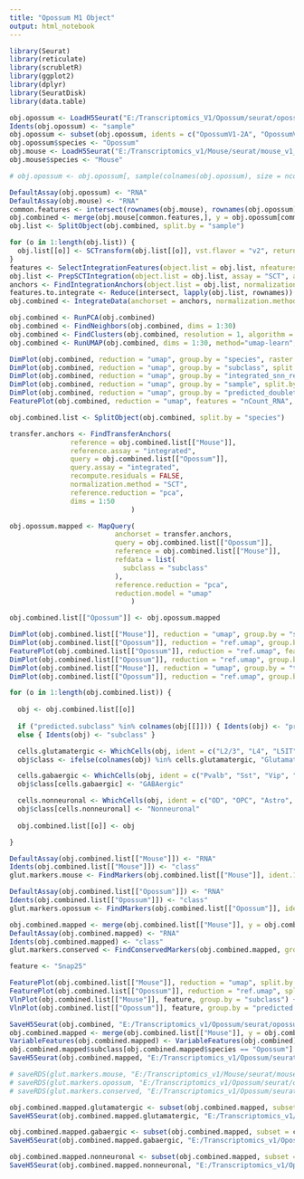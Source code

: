 ```yaml
---
title: "Opossum M1 Object"
output: html_notebook
---
```


```r

library(Seurat)
library(reticulate)
library(scrubletR)
library(ggplot2)
library(dplyr)
library(SeuratDisk)
library(data.table)

obj.opossum <- LoadH5Seurat("E:/Transcriptomics_V1/Opossum/seurat/opossum_v1_all_integrated.h5seurat")
Idents(obj.opossum) <- "sample"
obj.opossum <- subset(obj.opossum, idents = c("OpossumV1-2A", "OpossumV1-2B"))
obj.opossum$species <- "Opossum"
obj.mouse <- LoadH5Seurat("E:/Transcriptomics_v1/Mouse/seurat/mouse_v1_all.h5seurat")
obj.mouse$species <- "Mouse"

# obj.opossum <- obj.opossum[, sample(colnames(obj.opossum), size = ncol(obj.mouse), replace = FALSE)]

```


```r

DefaultAssay(obj.opossum) <- "RNA"
DefaultAssay(obj.mouse) <- "RNA"
common.features <- intersect(rownames(obj.mouse), rownames(obj.opossum))
obj.combined <- merge(obj.mouse[common.features,], y = obj.opossum[common.features,])
obj.list <- SplitObject(obj.combined, split.by = "sample")

```


```r

for (o in 1:length(obj.list)) {
  obj.list[[o]] <- SCTransform(obj.list[[o]], vst.flavor = "v2", return.only.var.genes = FALSE, verbose = FALSE)
}
features <- SelectIntegrationFeatures(object.list = obj.list, nfeatures = 5000)
obj.list <- PrepSCTIntegration(object.list = obj.list, assay = "SCT", anchor.features = features)
anchors <- FindIntegrationAnchors(object.list = obj.list, normalization.method = "SCT", anchor.features = features)
features.to.integrate <- Reduce(intersect, lapply(obj.list, rownames))
obj.combined <- IntegrateData(anchorset = anchors, normalization.method = "SCT", features.to.integrate = features.to.integrate)

```


```r

obj.combined <- RunPCA(obj.combined)
obj.combined <- FindNeighbors(obj.combined, dims = 1:30)
obj.combined <- FindClusters(obj.combined, resolution = 1, algorithm = 4, method = "igraph")
obj.combined <- RunUMAP(obj.combined, dims = 1:30, method="umap-learn", return.model = TRUE)

```


```r

DimPlot(obj.combined, reduction = "umap", group.by = "species", raster = FALSE, shuffle = TRUE) + xlim(-18, 18) + ylim(-18, 18) + coord_equal()
DimPlot(obj.combined, reduction = "umap", group.by = "subclass", split.by = "species", raster = FALSE, shuffle = TRUE) + xlim(-18, 18) + ylim(-18, 18) + coord_equal()
DimPlot(obj.combined, reduction = "umap", group.by = "integrated_snn_res.1", split.by = "species", raster = FALSE, shuffle = TRUE, label = TRUE) + xlim(-18, 18) + ylim(-18, 18) + coord_equal()
DimPlot(obj.combined, reduction = "umap", group.by = "sample", split.by = "species", raster = FALSE, shuffle = TRUE) + xlim(-18, 18) + ylim(-18, 18) + coord_equal()
DimPlot(obj.combined, reduction = "umap", group.by = "predicted_doublets", split.by = "species", raster = FALSE, shuffle = TRUE) + xlim(-18, 18) + ylim(-18, 18) + coord_equal()
FeaturePlot(obj.combined, reduction = "umap", features = "nCount_RNA", split.by = "species", max.cutoff = 5000, raster = FALSE) + xlim(-18, 18) + ylim(-18, 18) + coord_equal()

```


```r

obj.combined.list <- SplitObject(obj.combined, split.by = "species")

```


```r

transfer.anchors <- FindTransferAnchors(
               reference = obj.combined.list[["Mouse"]],
               reference.assay = "integrated",
               query = obj.combined.list[["Opossum"]],
               query.assay = "integrated",
               recompute.residuals = FALSE,
               normalization.method = "SCT",
               reference.reduction = "pca",
               dims = 1:50
                              )

```


```r

obj.opossum.mapped <- MapQuery(
                          anchorset = transfer.anchors,
                          query = obj.combined.list[["Opossum"]],
                          reference = obj.combined.list[["Mouse"]],
                          refdata = list(
                            subclass = "subclass"
                          ),
                          reference.reduction = "pca", 
                          reduction.model = "umap"
                              )

obj.combined.list[["Opossum"]] <- obj.opossum.mapped

```


```r

DimPlot(obj.combined.list[["Mouse"]], reduction = "umap", group.by = "subclass", label = TRUE) + NoLegend() + xlim(-18, 18) + ylim(-18, 18) + coord_equal()
DimPlot(obj.combined.list[["Opossum"]], reduction = "ref.umap", group.by = "predicted.subclass", label = TRUE) + NoLegend() + xlim(-18, 18) + ylim(-18, 18) + coord_equal()
FeaturePlot(obj.combined.list[["Opossum"]], reduction = "ref.umap", features = "predicted.subclass.score") + xlim(-18, 18) + ylim(-18, 18) + coord_equal()
DimPlot(obj.combined.list[["Opossum"]], reduction = "ref.umap", group.by = "integrated_snn_res.1", label = TRUE, shuffle = TRUE) + NoLegend() + xlim(-18, 18) + ylim(-18, 18) + coord_equal()
DimPlot(obj.combined.list[["Mouse"]], reduction = "umap", group.by = "type", label = TRUE, shuffle = TRUE) + NoLegend() + xlim(-18, 18) + ylim(-18, 18) + coord_equal()
DimPlot(obj.combined.list[["Opossum"]], reduction = "ref.umap", group.by = "orig_integrated_snn_res.1", label = TRUE, shuffle = TRUE) + NoLegend() + xlim(-18, 18) + ylim(-18, 18) + coord_equal()

```


```r

for (o in 1:length(obj.combined.list)) {
  
  obj <- obj.combined.list[[o]]
  
  if ("predicted.subclass" %in% colnames(obj[[]])) { Idents(obj) <- "predicted.subclass" }
  else { Idents(obj) <- "subclass" }

  cells.glutamatergic <- WhichCells(obj, ident = c("L2/3", "L4", "L5IT", "L5PT", "L5NP", "L6IT", "L6CT", "L6b"))
  obj$class <- ifelse(colnames(obj) %in% cells.glutamatergic, "Glutamatergic", "Ambiguous")

  cells.gabaergic <- WhichCells(obj, ident = c("Pvalb", "Sst", "Vip", "Lamp5", "Frem1", "Stac"))
  obj$class[cells.gabaergic] <- "GABAergic"

  cells.nonneuronal <- WhichCells(obj, ident = c("OD", "OPC", "Astro", "Micro", "Endo", "VLMC"))
  obj$class[cells.nonneuronal] <- "Nonneuronal"
  
  obj.combined.list[[o]] <- obj

}

```


```r

DefaultAssay(obj.combined.list[["Mouse"]]) <- "RNA"
Idents(obj.combined.list[["Mouse"]]) <- "class"
glut.markers.mouse <- FindMarkers(obj.combined.list[["Mouse"]], ident.1 = "Glutamatergic")

DefaultAssay(obj.combined.list[["Opossum"]]) <- "RNA"
Idents(obj.combined.list[["Opossum"]]) <- "class"
glut.markers.opossum <- FindMarkers(obj.combined.list[["Opossum"]], ident.1 = "Glutamatergic")

obj.combined.mapped <- merge(obj.combined.list[["Mouse"]], y = obj.combined.list[["Opossum"]])
DefaultAssay(obj.combined.mapped) <- "RNA"
Idents(obj.combined.mapped) <- "class"
glut.markers.conserved <- FindConservedMarkers(obj.combined.mapped, grouping.var = "species", ident.1 = "Glutamatergic")

```


```r

feature <- "Snap25"

FeaturePlot(obj.combined.list[["Mouse"]], reduction = "umap", split.by = "species", features = feature) + xlim(-18, 18) + ylim(-18, 18) + coord_equal()
FeaturePlot(obj.combined.list[["Opossum"]], reduction = "ref.umap", split.by = "species", features = feature, max.cutoff = 5) + xlim(-18, 18) + ylim(-18, 18) + coord_equal()
VlnPlot(obj.combined.list[["Mouse"]], feature, group.by = "subclass") + NoLegend()
VlnPlot(obj.combined.list[["Opossum"]], feature, group.by = "predicted.subclass") + NoLegend()

```


```r

SaveH5Seurat(obj.combined, "E:/Transcriptomics_v1/Opossum/seurat/opossum_mouse_v1_all_integrated_2AB.h5seurat", overwrite = TRUE, verbose = TRUE)
obj.combined.mapped <- merge(obj.combined.list[["Mouse"]], y = obj.combined.list[["Opossum"]])
VariableFeatures(obj.combined.mapped) <- VariableFeatures(obj.combined)
obj.combined.mapped$subclass[obj.combined.mapped$species == "Opossum"] <- obj.combined.mapped$predicted.subclass[obj.combined.mapped$species == "Opossum"]
SaveH5Seurat(obj.combined.mapped, "E:/Transcriptomics_v1/Opossum/seurat/opossum_mouse_v1_all_mapped_2AB.h5seurat", overwrite = TRUE, verbose = TRUE)

# saveRDS(glut.markers.mouse, "E:/Transcriptomics_v1/Mouse/seurat/mouse_glutamatergic_marker_genes.rds")
# saveRDS(glut.markers.opossum, "E:/Transcriptomics_v1/Opossum/seurat/opossum_glutamatergic_marker_genes.rds")
# saveRDS(glut.markers.conserved, "E:/Transcriptomics_v1/Opossum/seurat/conserved_glutamatergic_marker_genes.rds")

```


```r

obj.combined.mapped.glutamatergic <- subset(obj.combined.mapped, subset = class == "Glutamatergic")
SaveH5Seurat(obj.combined.mapped.glutamatergic, "E:/Transcriptomics_v1/Opossum/seurat/opossum_mouse_v1_glutamatergic_mapped_2AB.h5seurat", overwrite = TRUE, verbose = TRUE)

obj.combined.mapped.gabaergic <- subset(obj.combined.mapped, subset = class == "GABAergic")
SaveH5Seurat(obj.combined.mapped.gabaergic, "E:/Transcriptomics_v1/Opossum/seurat/opossum_mouse_v1_gabaergic_mapped_2AB.h5seurat", overwrite = TRUE, verbose = TRUE)

obj.combined.mapped.nonneuronal <- subset(obj.combined.mapped, subset = class == "Nonneuronal")
SaveH5Seurat(obj.combined.mapped.nonneuronal, "E:/Transcriptomics_v1/Opossum/seurat/opossum_mouse_v1_nonneuronal_mapped_2AB.h5seurat", overwrite = TRUE, verbose = TRUE)

```


